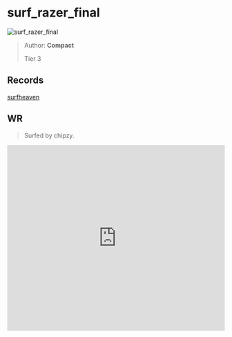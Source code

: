 
# surf_razer_final

![surf_razer_final](https://raw.githubusercontent.com/Sayt123/SurfMapPics/Maps-and-bonuses/csgo/surf_razer_final.jpg)

> Author: **Compact**
>
> Tier 3

## Records

[surfheaven](https://surfheaven.eu/map/surf_razer_final)

## WR

> Surfed by chipzy.

<iframe
width="100%"
height="430"
src="https://www.youtube.com/embed/cAt5_GwVkqc"
frameborder="0"
allow="accelerometer; autoplay; clipboard-write; encrypted-media; gyroscope; picture-in-picture"
allowFullScreen
/>

```md

[Surf Timer] - им ٠ chipzy finished in 00:44:24 (WR -00:01:16). Improving by 00:01:16
[Surf Timer] - им ٠ chipzy beat the map record! Rank: 1/1132


```
                